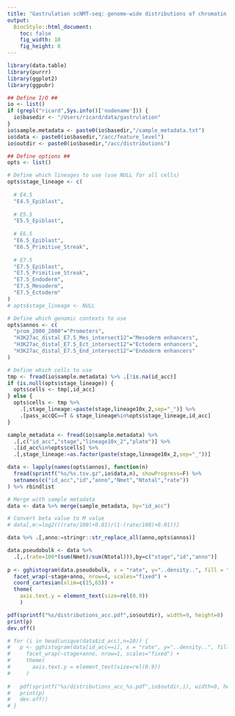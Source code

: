 ```yaml
---
title: "Gastrulation scNMT-seq: genome-wide distributions of chromatin accessibility"
output:
  BiocStyle::html_document: 
    toc: false
    fig_width: 10
    fig_height: 8
---
```


```r
library(data.table)
library(purrr)
library(ggplot2)
library(ggpubr)
```

```r

## Define I/O ##
io <- list()
if (grepl("ricard",Sys.info()['nodename'])) {
  io$basedir <- "/Users/ricard/data/gastrulation"
}
io$sample.metadata <- paste0(io$basedir,"/sample_metadata.txt")
io$data <- paste0(io$basedir,"/acc/feature_level")
io$outdir <- paste0(io$basedir,"/acc/distributions")

## Define options ##
opts <- list()

# Define which lineages to use (use NULL for all cells)
opts$stage_lineage <- c(
  
  # E4.5
  "E4.5_Epiblast",
  
  # E5.5
  "E5.5_Epiblast",
  
  # E6.5
  "E6.5_Epiblast",
  "E6.5_Primitive_Streak",
  
  # E7.5
  "E7.5_Epiblast",
  "E7.5_Primitive_Streak",
  "E7.5_Endoderm",
  "E7.5_Mesoderm",
  "E7.5_Ectoderm"
)
# opts$stage_lineage <- NULL

# Define which genomic contexts to use
opts$annos <- c(
  "prom_2000_2000"="Promoters",
  "H3K27ac_distal_E7.5_Mes_intersect12"="Mesoderm enhancers",
  "H3K27ac_distal_E7.5_Ect_intersect12"="Ectoderm enhancers",
  "H3K27ac_distal_E7.5_End_intersect12"="Endoderm enhancers"
)

# Define which cells to use
tmp <- fread(io$sample.metadata) %>% .[!is.na(id_acc)] 
if (is.null(opts$stage_lineage)) {
  opts$cells <- tmp[,id_acc]
} else {
  opts$cells <- tmp %>%
    .[,stage_lineage:=paste(stage,lineage10x_2,sep="_")] %>%
    .[pass_accQC==T & stage_lineage%in%opts$stage_lineage,id_acc]
}
```

<!-- Load sample metadata -->
```r
sample_metadata <- fread(io$sample.metadata) %>% 
  .[,c("id_acc","stage","lineage10x_2","plate")] %>%
  .[id_acc%in%opts$cells] %>%
  .[,stage_lineage:=as.factor(paste(stage,lineage10x_2,sep="_"))]
```

<!-- Load data  -->
```r
data <- lapply(names(opts$annos), function(n)
  fread(sprintf("%s/%s.tsv.gz",io$data,n), showProgress=F) %>%
  setnames(c("id_acc","id","anno","Nmet","Ntotal","rate"))
) %>% rbindlist
```

<!-- Parse data -->
```r
# Merge with sample metadata
data <- data %>% merge(sample_metadata, by="id_acc")

# Convert beta value to M value
# data[,m:=log2(((rate/100)+0.01)/(1-(rate/100)+0.01))]
```

<!-- Rename annotations -->
```r
data %>% .[,anno:=stringr::str_replace_all(anno,opts$annos)]
```

<!-- Plot histogram in pseudobulk stages -->
```r
data.pseudobulk <- data %>% 
  .[,.(rate=100*(sum(Nmet)/sum(Ntotal))),by=c("stage","id","anno")]
  
p <- gghistogram(data.pseudobulk, x = "rate", y="..density..", fill = "#00BFC4", color = "black", alpha=0.75) +
  facet_wrap(~stage+anno, nrow=4, scales="fixed") +
  coord_cartesian(xlim=c(15,65)) +
  theme(
    axis.text.y = element_text(size=rel(0.9))
    )

pdf(sprintf("%s/distributions_acc.pdf",io$outdir), width=9, height=8)
print(p)
dev.off()
```

<!-- Plot histogram for every cell -->
```r
# for (i in head(unique(data$id_acc),n=10)) {
#   p <- gghistogram(data[id_acc==i], x = "rate", y="..density..", fill = "#F37A71", color = "black", alpha=0.75) +
#     facet_wrap(~stage+anno, nrow=1, scales="fixed") +
#     theme(
#       axis.text.y = element_text(size=rel(0.9))
#     )
  
#   pdf(sprintf("%s/distributions_acc_%s.pdf",io$outdir,i), width=9, height=8)
#   print(p)
#   dev.off()
# }
```